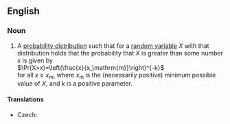 ==English==
{{wikipedia}}
===Noun===
{{en-noun|sg=Pareto [[distribution]]}}

# {{statistics}} A [[probability distribution]] such that for a [[random variable]] ''X'' with that distribution holds that the probability that ''X'' is greater than some number ''x'' is given by<br><math>\Pr(X>x)=\left(\frac{x}{x_\mathrm{m}}\right)^{-k}</math><br>for all ''x'' ≥ ''x''<sub>m</sub>, where ''x''<sub>m</sub> is the (necessarily positive) minimum possible value of ''X'', and ''k'' is a positive parameter.

====Translations====
{{trans-top|probability distribution}}
* Czech: {{t-|cs|Paretovo rozdělení|n}}
{{trans-mid}}
{{trans-bottom}}